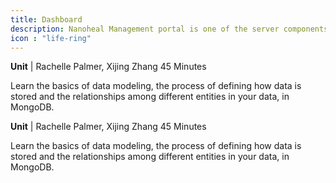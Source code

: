 ---
title: Dashboard
description: Nanoheal Management portal is one of the server components of the Nanoheal solution that allows its users to view information related to the devices being managed as well as provide the users a single pane of glass to manage various features, policies and configurations for the connected devices
icon : "life-ring" 
---


<Card title="MongoDB Data Modeling Intro" icon="square-1" href="https://nano.mintlify.app/api-reference/course">

   **Unit** | Rachelle Palmer, Xijing Zhang 45 Minutes

   Learn the basics of data modeling, the process of defining how data is stored and the relationships among different entities in your data, in MongoDB.
  </Card>
  
  <Card title="Identifying Database Workloads" icon="square-2" href="https://nano.mintlify.app/api-reference/course">

   **Unit** | Rachelle Palmer, Xijing Zhang 45 Minutes

   Learn the basics of data modeling, the process of defining how data is stored and the relationships among different entities in your data, in MongoDB.
  </Card>